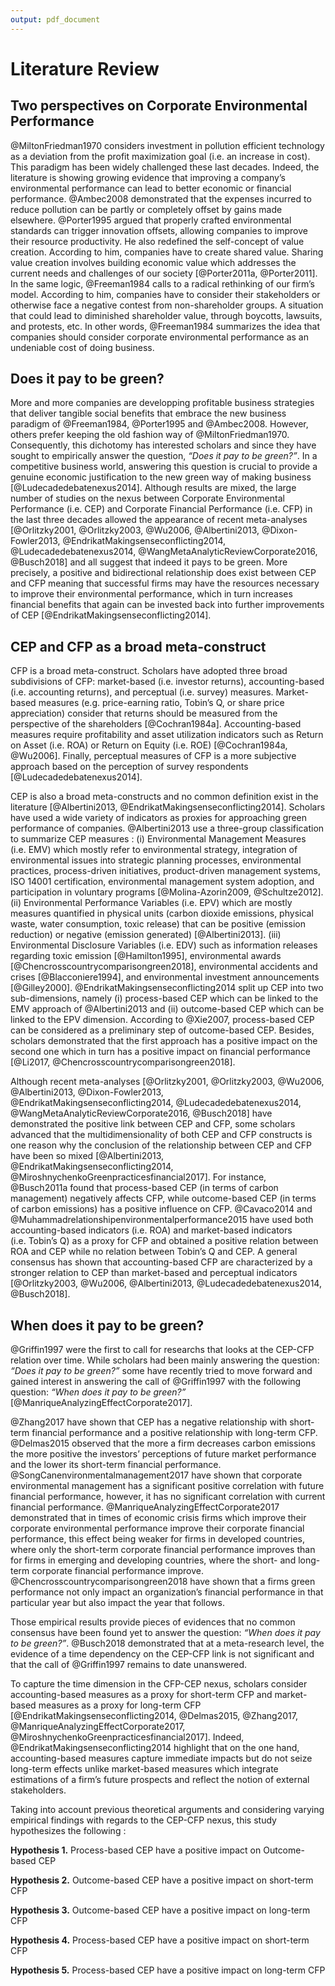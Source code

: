 ```yaml
---
output: pdf_document
---
```



# Literature Review


## Two perspectives on Corporate Environmental Performance

@MiltonFriedman1970 considers investment in pollution efficient technology as a deviation from the profit maximization goal (i.e. an increase in cost). This paradigm has been widely challenged these last decades. Indeed, the literature is showing growing evidence that improving a company's environmental performance can lead to better economic or financial performance. @Ambec2008 demonstrated that the expenses incurred to reduce pollution can be partly or completely offset by gains made elsewhere. @Porter1995 argued that properly crafted environmental standards can trigger innovation offsets, allowing companies to improve their resource productivity. He also redefined the self-concept of value creation. According to him, companies have to create shared value. Sharing value creation involves building economic value which addresses the current needs and challenges of our society [@Porter2011a, @Porter2011]. In the same logic, @Freeman1984 calls to a radical rethinking of our firm's model. According to him, companies have to consider their stakeholders \footnote{Stakeholders are any group or individual who can affect or is affected by the achievement of an organization's objectives [@Freeman1984, p.25].} or otherwise face a negative contest from non-shareholder groups. A situation that could lead to diminished shareholder value, through boycotts, lawsuits, and protests, etc. In other words, @Freeman1984 summarizes the idea that companies should consider corporate environmental performance as an undeniable cost of doing business. 

## Does it pay to be green?

More and more companies are developping profitable business strategies that deliver tangible social benefits that embrace the new business paradigm of @Freeman1984, @Porter1995 and @Ambec2008. However, others prefer keeping the old fashion way of @MiltonFriedman1970. Consequently, this dichotomy has interested scholars and since they have sought to empirically answer the question, *"Does it pay to be green?"*. In a competitive business world, answering this question is crucial to provide a genuine economic justification to the new green way of making business [@Ludecadedebatenexus2014]. Although results are mixed, the large number of studies on the nexus between Corporate Environmental Performance (i.e. CEP) and Corporate Financial Performance (i.e. CFP) in the last three decades allowed the appearance of recent meta-analyses \footnote{Initially, the literature focused on the link between Corporate Social Performance (i.e. CSP) and Corporate Financial Performance (i.e. CFP). Orlitzky and Benjamin 2001 were the first to consider CEP as apart from CSP. Given that Busch and Friede 2018 could not detect statistically significant differences between the effects of environmental CEP and social-related CSP on CFP and concludes that good CSP pays off, whether social or environmental related, this study considers CSP equals to CEP.} [@Orlitzky2001, @Orlitzky2003, @Wu2006, @Albertini2013, @Dixon-Fowler2013, @EndrikatMakingsenseconflicting2014, @Ludecadedebatenexus2014, @WangMetaAnalyticReviewCorporate2016, @Busch2018] and all suggest that indeed it pays to be green. More precisely, a positive and bidirectional relationship does exist between CEP and CFP meaning that successful firms may have the resources necessary to improve their environmental performance, which in turn increases financial benefits that again can be invested back into further improvements of CEP [@EndrikatMakingsenseconflicting2014].


## CEP and CFP as a broad meta-construct

CFP is a broad meta-construct. Scholars have adopted three broad subdivisions of CFP: market-based (i.e. investor returns), accounting-based (i.e. accounting returns), and perceptual (i.e. survey) measures. Market-based measures (e.g. price-earning ratio, Tobin's Q, or share price appreciation) consider that returns should be measured from the perspective of the shareholders [@Cochran1984a]. Accounting-based measures require profitability and asset utilization indicators such as Return on Asset (i.e. ROA) or Return on Equity (i.e. ROE) [@Cochran1984a, @Wu2006]. Finally, perceptual measures of CFP is a more subjective approach based on the perception of survey respondents [@Ludecadedebatenexus2014]. 

CEP is also a broad meta-constructs and no common definition exist in the literature [@Albertini2013, @EndrikatMakingsenseconflicting2014]. Scholars have used a wide variety of indicators as proxies for approaching green performance of companies. @Albertini2013 use a three-group classification to summarize CEP measures : (i) Environmental Management Measures (i.e. EMV) which mostly refer to environmental strategy, integration of environmental issues into strategic planning processes, environmental practices, process-driven initiatives, product-driven management systems, ISO 14001 certification, environmental management system adoption, and participation in voluntary programs [@Molina-Azorin2009, @Schultze2012]. (ii) Environmental Performance Variables (i.e. EPV) which are mostly measures quantified in physical units (carbon dioxide emissions, physical waste, water consumption, toxic release) that can be positive (emission reduction) or negative (emission generated) [@Albertini2013]. (iii) Environmental Disclosure Variables (i.e. EDV) such as information releases regarding toxic emission [@Hamilton1995], environmental awards [@Chencrosscountrycomparisongreen2018], environmental accidents and crises [@Blacconiere1994], and environmental investment announcements [@Gilley2000]. @EndrikatMakingsenseconflicting2014 split up CEP into two sub-dimensions, namely (i) process-based CEP which can be linked to the EMV approach of @Albertini2013 and (ii) outcome-based CEP which can be linked to the EPV dimension. According to @Xie2007, process-based CEP can be considered as a preliminary step of outcome-based CEP. Besides, scholars demonstrated that the first approach has a positive impact on the second one which in turn has a positive impact on financial performance [@Li2017, @Chencrosscountrycomparisongreen2018]. 

Although recent meta-analyses [@Orlitzky2001, @Orlitzky2003, @Wu2006, @Albertini2013, @Dixon-Fowler2013, @EndrikatMakingsenseconflicting2014, @Ludecadedebatenexus2014, @WangMetaAnalyticReviewCorporate2016, @Busch2018] have demonstrated the positive link between CEP and CFP, some scholars advanced that the multidimensionality of both CEP and CFP constructs is one reason why the conclusion of the relationship between CEP and CFP have been so mixed [@Albertini2013, @EndrikatMakingsenseconflicting2014, @MiroshnychenkoGreenpracticesfinancial2017]. For instance, @Busch2011a  found that process-based CEP (in terms of carbon management) negatively affects CFP, while outcome-based CEP (in terms of carbon emissions) has a positive influence on CFP. @Cavaco2014 and @Muhammadrelationshipenvironmentalperformance2015 have used both accounting-based indicators (i.e. ROA) and market-based indicators (i.e. Tobin's Q) as a proxy for CFP and obtained a positive relation between ROA and CEP while no relation between Tobin's Q and CEP. A general consensus has shown that accounting-based CFP are characterized by a stronger relation to CEP than market-based and perceptual indicators [@Orlitzky2003, @Wu2006, @Albertini2013, @Ludecadedebatenexus2014, @Busch2018]. 


## When does it pay to be green?

@Griffin1997 were the first to call for researchs that looks at the CEP-CFP relation over time. While scholars had been mainly answering the  question: *"Does it pay to be green?"* some have recently tried to move forward and gained interest in answering the call of @Griffin1997 with the following question: *"When does it pay to be green?"* [@ManriqueAnalyzingEffectCorporate2017]. 

@Zhang2017 have shown that CEP has a negative relationship with short-term financial performance and a positive relationship with long-term CFP. @Delmas2015 observed that the more a firm decreases carbon emissions the more positive the investors' perceptions of future market performance and the lower its short-term financial performance. @SongCanenvironmentalmanagement2017 have shown that corporate environmental management has a significant positive correlation with future financial performance, however, it has no significant correlation with current financial performance. @ManriqueAnalyzingEffectCorporate2017 demonstrated that in times of economic crisis firms which improve their corporate environmental performance improve their corporate financial performance, this effect being weaker for firms in developed countries, where only the short-term corporate financial performance improves than for firms in emerging and developing countries, where the short- and long-term corporate financial performance improve. @Chencrosscountrycomparisongreen2018 have shown that a firms green performance not only impact an organization's financial performance in that particular year but also impact the year that follows.

Those empirical results provide pieces of evidences that no common consensus have been found yet to answer the question: *"When does it pay to be green?"*. @Busch2018 demonstrated that at a meta-research level, the evidence of a time dependency on the CEP-CFP link is not significant and that the call of @Griffin1997 remains to date unanswered. 

To capture the time dimension in the CFP-CEP nexus, scholars consider accounting-based measures as a proxy for short-term CFP and market-based measures as a proxy for long-term CFP [@EndrikatMakingsenseconflicting2014, @Delmas2015, @Zhang2017, @ManriqueAnalyzingEffectCorporate2017, @MiroshnychenkoGreenpracticesfinancial2017]. Indeed, @EndrikatMakingsenseconflicting2014 highlight that on the one hand, accounting-based measures capture immediate impacts but do not seize long-term effects unlike market-based measures which integrate estimations of a firm's future prospects and reflect the notion of external stakeholders.

Taking into account previous theoretical arguments and considering varying empirical findings with regards to the CEP-CFP nexus, this study hypothesizes the following :


**Hypothesis 1.** Process-based CEP have a positive impact on Outcome-based CEP

**Hypothesis 2.** Outcome-based CEP have a positive impact on short-term CFP

**Hypothesis 3.** Outcome-based CEP have a positive impact on long-term CFP

**Hypothesis 4.** Process-based CEP have a positive impact on short-term CFP

**Hypothesis 5.** Process-based CEP have a positive impact on long-term CFP










